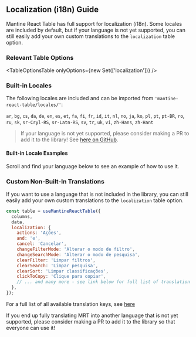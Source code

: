 
<Head>
  <title>Localization/i18n Guide - Mantine React Table Docs</title>
  <meta
    name="description"
    content="How to customize localization and translations (i18n) in Mantine React Table"
  />
</Head>

## Localization (i18n) Guide

Mantine React Table has full support for localization (i18n). Some locales are included by default, but if your language is not yet supported, you can still easily add your own custom translations to the `localization` table option.

### Relevant Table Options

<TableOptionsTable onlyOptions={new Set(['localization'])} />

### Built-in Locales

The following locales are included and can be imported from `'mantine-react-table/locales/'`:

`ar`, `bg`, `cs`, `da`, `de`, `en`, `es`, `et`, `fa`, `fi`, `fr`, `id`, `it`, `nl`, `no`, `ja`, `ko`, `pl`, `pt`, `pt-BR`, `ro`, `ru`, `sk`, `sr-Cryl-RS`, `sr-Latn-RS`, `sv`, `tr`, `uk`, `vi`, `zh-Hans`, `zh-Hant`

> If your language is not yet supported, please consider making a PR to add it to the library! See [here on GitHub](https://github.com/KevinVandy/mantine-react-table/tree/main/packages/mantine-react-table/src/locales).

#### Built-in Locale Examples

Scroll and find your language below to see an example of how to use it.

<LocaleExamples />

### Custom Non-Built-In Translations

If you want to use a language that is not included in the library, you can still easily add your own custom translations to the `localization` table option.

```jsx
const table = useMantineReactTable({
  columns,
  data,
  localization: {
    actions: 'Ações',
    and: 'e',
    cancel: 'Cancelar',
    changeFilterMode: 'Alterar o modo de filtro',
    changeSearchMode: 'Alterar o modo de pesquisa',
    clearFilter: 'Limpar filtros',
    clearSearch: 'Limpar pesquisa',
    clearSort: 'Limpar classificações',
    clickToCopy: 'Clique para copiar',
    // ... and many more - see link below for full list of translation keys
  },
});
```

For a full list of all available translation keys, see [here](https://github.com/KevinVandy/mantine-react-table/blob/main/packages/mantine-react-table/src/locales/en.ts)

If you end up fully translating MRT into another language that is not yet supported, please consider making a PR to add it to the library so that everyone can use it!

